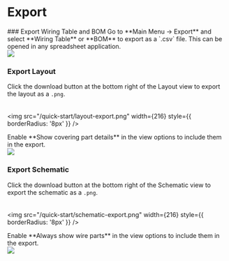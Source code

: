 
# Export

<Steps>
### Export Wiring Table and BOM  
Go to **Main Menu → Export** and select **Wiring Table** or **BOM** to export as a `.csv` file. This can be opened in any spreadsheet application.  
<br />  
<img src="/quick-start/export-menu.png" width={381} style={{ borderRadius: '8px' }} />

### Export Layout  
Click the download button at the bottom right of the Layout view to export the layout as a `.png`.  
<br />  
<img src="/quick-start/layout-export.png" width={216} style={{ borderRadius: '8px' }} />

<Callout>  
Enable **Show covering part details** in the view options to include them in the export.  
<br />  
<img src="/quick-start/layout-export-show.png" width={311} style={{ borderRadius: '8px' }} />
</Callout>

### Export Schematic  
Click the download button at the bottom right of the Schematic view to export the schematic as a `.png`.  
<br />  
<img src="/quick-start/schematic-export.png" width={216} style={{ borderRadius: '8px' }} />

<Callout>  
Enable **Always show wire parts** in the view options to include them in the export.  
<br />  
<img src="/quick-start/schematic-export-show.png" width={311} style={{ borderRadius: '8px' }} />
</Callout>
</Steps>
